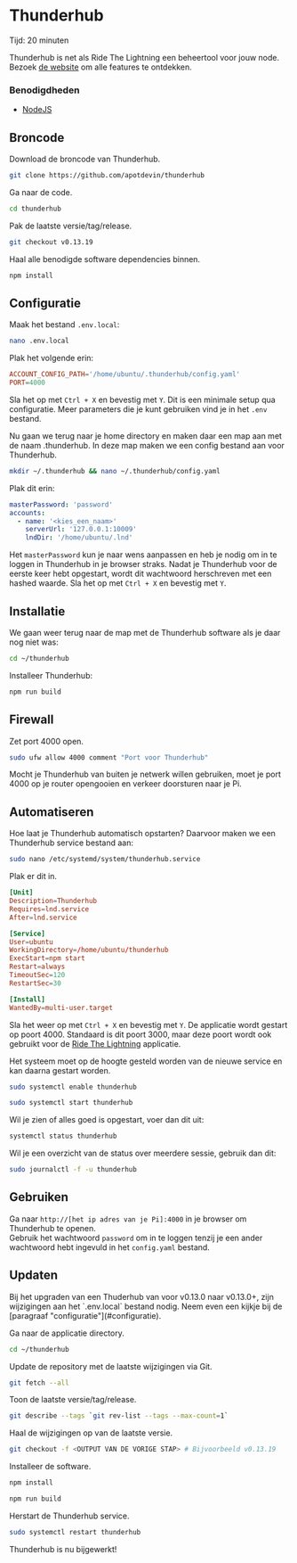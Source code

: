 
# Thunderhub

<Callout emoji="&#x2139;">
	Tijd: 20 minuten
</Callout>

Thunderhub is net als Ride The Lightning een beheertool voor jouw node. Bezoek [de website](https://www.thunderhub.io/) om alle features te ontdekken.

### Benodigdheden

* [NodeJS](/raspberry-pi/common-dependencies#nodejs)

## Broncode

Download de broncode van Thunderhub.

```bash
git clone https://github.com/apotdevin/thunderhub
```

Ga naar de code.

```bash
cd thunderhub
```

Pak de laatste versie/tag/release.

```bash
git checkout v0.13.19
```

Haal alle benodigde software dependencies binnen.

```bash
npm install
```

## Configuratie

Maak het bestand `.env.local`:

```bash
nano .env.local
```

Plak het volgende erin:

```toml
ACCOUNT_CONFIG_PATH='/home/ubuntu/.thunderhub/config.yaml'
PORT=4000
```

Sla het op met `Ctrl + X` en bevestig met `Y`. Dit is een minimale setup qua configuratie. Meer parameters die je kunt gebruiken vind je in het `.env` bestand.

Nu gaan we terug naar je home directory en maken daar een map aan met de naam .thunderhub. In deze map maken we een config bestand aan voor Thunderhub.

```bash
mkdir ~/.thunderhub && nano ~/.thunderhub/config.yaml
```

Plak dit erin:

```yaml
masterPassword: 'password'
accounts:
  - name: '<kies_een_naam>'
    serverUrl: '127.0.0.1:10009'
    lndDir: '/home/ubuntu/.lnd'
```

Het `masterPassword` kun je naar wens aanpassen en heb je nodig om in te loggen in Thunderhub in je browser straks. Nadat je Thunderhub voor de eerste keer hebt opgestart, wordt dit wachtwoord herschreven met een hashed waarde. Sla het op met `Ctrl + X` en bevestig met `Y`.

## Installatie

We gaan weer terug naar de map met de Thunderhub software als je daar nog niet was:

```bash
cd ~/thunderhub
```

Installeer Thunderhub:

```bash
npm run build
```

## Firewall

Zet port 4000 open.

```bash
sudo ufw allow 4000 comment "Port voor Thunderhub"
```

Mocht je Thunderhub van buiten je netwerk willen gebruiken, moet je port 4000 op je router opengooien en verkeer doorsturen naar je Pi.

## Automatiseren

Hoe laat je Thunderhub automatisch opstarten? Daarvoor maken we een Thunderhub service bestand aan:

```bash
sudo nano /etc/systemd/system/thunderhub.service
```

Plak er dit in.

```toml
[Unit]
Description=Thunderhub
Requires=lnd.service
After=lnd.service

[Service]
User=ubuntu
WorkingDirectory=/home/ubuntu/thunderhub
ExecStart=npm start
Restart=always
TimeoutSec=120
RestartSec=30

[Install]
WantedBy=multi-user.target
```

Sla het weer op met `Ctrl + X` en bevestig met `Y`. De applicatie wordt gestart op poort 4000. Standaard is dit poort 3000, maar deze poort wordt ook gebruikt voor de [Ride The Lightning](/lightning-extensions/ride-the-lightning) applicatie.

Het systeem moet op de hoogte gesteld worden van de nieuwe service en kan daarna gestart worden.

```bash
sudo systemctl enable thunderhub
```

```bash
sudo systemctl start thunderhub
```

Wil je zien of alles goed is opgestart, voer dan dit uit:

```bash
systemctl status thunderhub
```

Wil je een overzicht van de status over meerdere sessie, gebruik dan dit:

```bash
sudo journalctl -f -u thunderhub
```

## Gebruiken

Ga naar `http://[het ip adres van je Pi]:4000` in je browser om Thunderhub te openen.  
Gebruik het wachtwoord `password` om in te loggen tenzij je een ander wachtwoord hebt ingevuld in het `config.yaml` bestand.

## Updaten

<Callout type="warning" emoji="&#x26A0;">
	Bij het upgraden van een Thuderhub van voor v0.13.0 naar v0.13.0+, zijn wijzigingen aan het `.env.local` bestand nodig. Neem even een kijkje bij de [paragraaf "configuratie"](#configuratie).
</Callout>

Ga naar de applicatie directory.

```bash
cd ~/thunderhub
```

Update de repository met de laatste wijzigingen via Git.

```bash
git fetch --all
```

Toon de laatste versie/tag/release.

```bash
git describe --tags `git rev-list --tags --max-count=1`
```

Haal de wijzigingen op van de laatste versie.

```bash
git checkout -f <OUTPUT VAN DE VORIGE STAP> # Bijvoorbeeld v0.13.19
```

Installeer de software.

```bash
npm install

npm run build
```

Herstart de Thunderhub service.

```bash
sudo systemctl restart thunderhub
```

Thunderhub is nu bijgewerkt!

